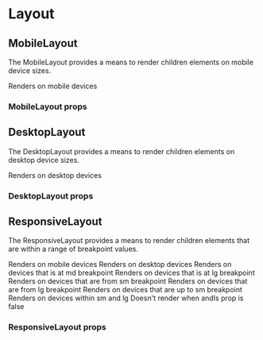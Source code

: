 
<Meta title="Components/Layout" />

# Layout

## MobileLayout

The MobileLayout provides a means to render children elements on mobile device sizes.

<Preview>
  <Story name="mobile layout">
    <MobileLayout>
      <Typography variant="body1">Renders on mobile devices</Typography>
    </MobileLayout>
  </Story>
</Preview>

### MobileLayout props

<Props of={MobileLayout} />

## DesktopLayout

The DesktopLayout provides a means to render children elements on desktop device sizes.

<Preview>
  <Story name="desktop layout">
    <DesktopLayout>
      <Typography variant="body1">Renders on desktop devices</Typography>
    </DesktopLayout>
  </Story>
</Preview>

### DesktopLayout props

<Props of={DesktopLayout} />

## ResponsiveLayout

The ResponsiveLayout provides a means to render children elements that are within a range of breakpoint values.

<Preview>
  <Story name="responsive layout">
    <div>
      <ResponsiveLayout isMobile>
        <Typography variant="body1">Renders on mobile devices</Typography>
      </ResponsiveLayout>
      <ResponsiveLayout isDesktop>
        <Typography variant="body1">Renders on desktop devices</Typography>
      </ResponsiveLayout>
      <ResponsiveLayout is="md">
        <Typography variant="body1">Renders on devices that is at md breakpoint</Typography>
      </ResponsiveLayout>
      <ResponsiveLayout is="lg">
        <Typography variant="body1">Renders on devices that is at lg breakpoint</Typography>
      </ResponsiveLayout>
      <ResponsiveLayout isFrom="sm">
        <Typography variant="body1">Renders on devices that are from sm breakpoint</Typography>
      </ResponsiveLayout>
      <ResponsiveLayout isFrom="lg">
        <Typography variant="body1">Renders on devices that are from lg breakpoint</Typography>
      </ResponsiveLayout>
      <ResponsiveLayout upTo="sm">
        <Typography variant="body1">Renders on devices that are up to sm breakpoint</Typography>
      </ResponsiveLayout>
      <ResponsiveLayout isFrom="sm" upTo="lg">
        <Typography variant="body1">Renders on devices within sm and lg</Typography>
      </ResponsiveLayout>
      <ResponsiveLayout isFrom="sm" upTo="lg" andIs={false}>
        <Typography variant="body1">Doesn't render when andIs prop is false</Typography>
      </ResponsiveLayout>
    </div>
  </Story>
</Preview>

### ResponsiveLayout props

<Props of={ResponsiveLayout} />
